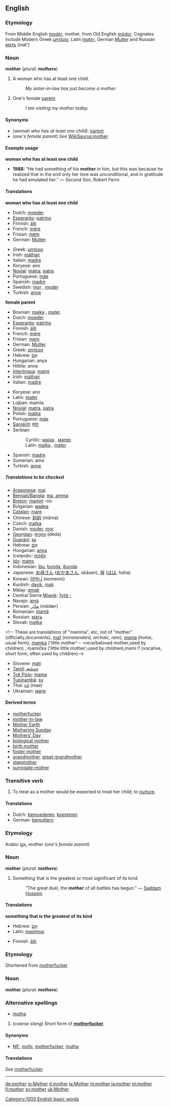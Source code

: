 {{See|Mother}}

==English==

{{rank|within|room|power|265|mother|often|themselves|half}}

===Etymology===
From Middle English ''[[moder]]'', mother, from Old English ''[[modor|mōdor]]''. Cognates include Modern Greek ''[[μητέρα]]'', Latin ''[[mater]]'', German ''[[Mutter]]'' and Russian ''[[мать]]'' (mat')

===Noun===
'''mother''' (''plural:'' '''mothers''')
#<!--DefNWomanIfHasChild--> A woman who has at least one child.
#:''My sister-in-law has just become a mother.''
#<!--DefB--> One's female [[parent]].
#:''I am visiting my mother today.''
<!--"mother of all ..." and "motherfucker" definitions are given separately below because they have different origins-->

====Synonyms====
*<!--DefNWomanIfHasChild--> (''woman who has at least one child''): [[parent]]
*<!--DefNFemaleParent--> (''one's female parent'') ''See'' [[WikiSaurus:mother]]

====Example usage====
<!--DefNWomanIfHasChild-->'''woman who has at least one child'''
*'''1988:''' “He had something of his '''mother''' in him, but this was because he realized that in the end only her love was unconditional, and in gratitude he had emulated her.” &mdash; ''Second Son'', Robert Ferro

====Translations====

<!--DefNWomanIfHasChild-->'''woman who has at least one child'''
{{top}}
*Dutch: [[moeder]] {{f}}
*[[Esperanto]]: [[patrino]]
*Finnish: [[äiti]]
*French: [[mère]] {{f}}
*Frisian: [[mem]] {{f}}
*German: [[Mutter#German|Mutter]] {{f}}
{{mid}}
*Greek: [[μητέρα]] {{f}}
*Irish: [[máthair]] {{f}}
*Italian: [[madre#Italian|madre]] {{f}}
*Koryese: ano
*[[Novial]]: [[matra]], [[patra]]
*Portuguese: [[mãe]] {{f}}
*Spanish: [[madre#Spanish|madre]] {{f}}
*Swedish: [[mor]] {{c}}, [[moder]] {{c}}
*Turkish: [[anne]]
{{bottom}}

<!--DefNFemaleParent-->'''female parent'''
{{top}}
*Bosnian: [[majka]] {{f}}, [[mater]] {{f}}
*Dutch: [[moeder]] {{f}}
*[[Esperanto]]: [[patrino]] {{f}}
*Finnish: [[äiti]]
*French: [[mère]] {{f}}
*Frisian: [[mem]] {{f}}
*German: [[Mutter#German|Mutter]] {{f}}
*Greek: [[μητέρα]] {{f}}
*Hebrew: [[אֵם]] {{f}}
*Hungarian: anya
*Hittite: anna {{c}}
*[[Interlingua]]: [[matre]]
*Irish: [[máthair]] {{f}}
*Italian: [[madre#Italian|madre]] {{f}}
{{mid}}
*Koryese: ano
*Latin: [[mater]] {{f}}
*Lojban: mamta
*[[Novial]]: [[matra]], [[patra]]
*Polish: [[matka]] {{f}}
*Portuguese: [[mãe]] {{f}}
*[[Sanskrit]]: [[मातृ]] {{f}}
*Serbian:
*:Cyrillic: [[мајка]] {{f}}, [[матер]] {{f}}
*:Latin: [[majka]] {{f}}, [[mater]] {{f}}
*Spanish: [[madre#Spanish|madre]] {{f}}
*Sumerian: ama
*Turkish: [[anne]]
{{bottom}}

=====Translations to be checked=====
<!--Remove this section once all of the translations below have been moved into the tables above.-->
{{checktrans}}

*[[Aragonese]]: [[mai]] {{f}}
*[[Bengali/Bangla]]: [[ma, amma]] {{f}}
*[[Breton]]: [[mamm]] {{f}} -où
*Bulgarian: [[майка]] {{f}}
*[[Catalan]]: [[mare#Catalan|mare]] {{f}}
*Chinese: [[妈妈]] (māma)
*Czech: [[matka]] {{f}} <!-- presumably these are for "mamma", etc: máti, máma, maminka, mamička, mamka, mutra-->
*Danish: [[moder]], [[mor]] {{f}}
*[[Georgian]]: [[დედა]] (deda)
*[[Guaraní]]: [[sy]]
*Hebrew: [[אם|אֵם]] {{f}}
*Hungarian: [[anya]]
*Icelandic: [[móðir]]<!--this belongs in the Icelandic entry: [[mæður]] ''plural''-->
*[[Ido]]: [[matro]]
*Indonesian: [[ibu]], [[bunda]], [[ibunda]]
*Japanese: [[お母さん]] ([[おかあさん]], okāsan), [[母]] ([[はは]], haha)
*Korean: [[어머니]] (eomeoni)
*Kurdish: [[dayik]], [[mak]]
*Malay: [[emak]]
*Central Sierra [[Miwok]]: [[ʔytáˑ-]]
*Navajo: [[amá]]
*Persian: [[مادر|مادَر]] (mādær)
*Romanian: [[mamă]] {{f}}
*Russian: [[мать]]
*Slovak:  [[matka]] {{f}}
<!-- These are translations of "mamma", etc, not of "mother"
(officially,documents), [[mať]] (''nonstandard, archaic, rare''), [[mama]] (home, usual form), [[mamka]] ('little mother'-- >nice/beloved mother,used by children)  , mamička ('little little mother',used by children),mami !! (vocative, short form, often used by children)-->
*Slovene: [[mati]] {{f}}
*[[Tamil]]:[[அம்மா]]
*[[Tok Pisin]]: [[mama]]<!--is this "mother" or "mamma"?-->
*[[Tupinambá]]: [[sy]]
*Thai: [[แม่]] (mae)
*Ukrainian: [[мати]] {{f}}

====Derived terms====
*[[motherfucker]]
*[[mother-in-law]]
*[[Mother Earth]]
*[[Mothering Sunday]]
*[[Mothers' Day]]
*[[biological mother]]
*[[birth mother]]
*[[foster mother]]
*[[grandmother]], [[great-grandmother]]
*[[stepmother]]
*[[surrogate mother]]

===Transitive verb===
{{en-infl-reg-consonant|mother||}}
#<!--DefVTrNurture--> To treat as a mother would be expected to treat her child; to [[nurture]].

====Translations====
<!--DefVTrNurture-->
*Dutch: [[bemoederen]], [[koesteren]]
*German: [[bemuttern]]

===Etymology===
Arabic [[אֵם]], mother (''one's female parent'')

===Noun===
'''mother''' (''plural:'' '''mothers''')
#<!--DefNMostSignificant--> Something that is the greatest or most significant of its kind.
#:"The great duel, the '''mother''' of all battles has begun." — [[w:Saddam Hussein|Saddam Hussein]]

====Translations====

<!--DefNMostSignificant-->'''something that is the greatest of its kind'''
{{top}}
*Hebrew: [[אֵם]] {{f}}
*Latin: [[maximus]] 
{{mid}}
*Finnish: [[äiti]]
{{bottom}}

===Etymology===
Shortened from [[motherfucker]]

===Noun===
'''mother''' (''plural:'' '''mothers''')

===Alternative spellings===
*<!--DefNMotherfucker-->[[mutha]]
#<!--DefNMotherfucker-->(''coarse slang'') Short form of '''[[motherfucker]]'''.

====Synonyms====
*<!--DefNMotherfucker-->[[MF]], [[mofo]], [[motherfucker]], [[mutha]]

====Translations====
<!--DefNMotherfucker-->''See'' [[motherfucker]]

----
[[Category:1000 English basic words]]

[[de:mother]]
[[io:Mother]]
[[it:mother]]
[[la:Mother]]
[[nl:mother]]
[[ja:mother]]
[[pl:mother]]
[[fi:mother]]
[[sv:mother]]
[[uk:Mother]]